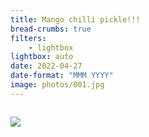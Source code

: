 ```yaml
---
title: Mango chilli pickle!!!
bread-crumbs: true
filters:
    - lightbox
lightbox: auto
date: 2022-04-27
date-format: "MMM YYYY"
image: photos/001.jpg
---
```




::: {style="display: grid;grid-template-columns: repeat(auto-fill, minmax(250px, 1fr));grid-gap: 1em;"}


![](photos/001.jpg){group="my-gallery"}

:::
